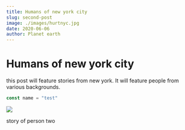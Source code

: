 ```yaml
---
title: Humans of new york city
slug: second-post
image: ./images/hurtnyc.jpg
date: 2020-06-06
author: Planet earth
---
```



<h1>Humans of new york city</h1>

this post will feature stories from new york. It will feature people from various backgrounds.
<!-- `<h1>heading one</h1>` -->



<div className="code">

```javascript
const name = "test"
```

</div>

<div className="post-image">

![](./images/newYork.jpg)

</div>


<div className="code"></div>





story of person two


<div className="code"></div>

<Counter />
